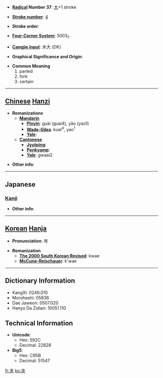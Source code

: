* '''[[Wiktionary:Chinese radical index| Radical]] Number 37''': [[Wiktionary:Chinese radical index 大|大]]+1 stroke

* '''[[Wiktionary:Chinese total strokes index|Stroke number]]''': [[Wiktionary:Chinese total strokes index 4|4]]

* '''Stroke order''': 

* '''[[Wiktionary:Chinese four corner index|Four-Corner System]]''': 5003<sub>7</sub>

* '''[[Wiktionary:Chinese Cangjie index|Cangjie input]]''': 木大 (DK)

* '''Graphical Significance and Origin''': 

* '''Common Meaning'''
*#parted
*# fork
*# certain


----

== [[Chinese]] [[Hanzi]] ==

* '''Romanizations'''
** '''[[Mandarin]]'''
*** '''[[Pinyin]]''': guài (guai4), yāo (yao1)
*** '''[[Wade-Giles]]''': kuai<sup>4</sup>, yao<sup>1</sup>
*** '''[[Yale]]''': 
** '''[[Cantonese]]'''
*** '''[[Jyutping]]''':
*** '''[[Penkyamp]]''': 
*** '''[[Yale]]''': gwaai2

* '''Other info''': 

----

==Japanese==
===[[Kanji]]===
{{kanji|on readings=[[けつ]] (ketsu), [[けち]] (kechi), [[かい]] (kai)
|kun readings=[[わける]] (wakeru), [[きめる]] (kimeru), [[ゆがけ]] (yugake)
}}

* '''Other info''':  

----

== [[Korean]] [[Hanja]] ==

* '''Pronunciation''': 쾌

* '''Romanization'''
** '''[[The 2000 South Korean Revised Romanization|The 2000 South Korean Revised]]''': kwae
** '''[[McCune-Reischauer]]''': k'wae

----

== Dictionary Information ==

* KangXi: 0249.010
* Morohashi: 05836
* Dae Jaweon: 0507.020
* Hanyu Da Zidian: 10051.110

== Technical Information ==

* '''Unicode''':
** Hex: 592C
** Decimal: 22828
* '''Big5''':
** Hex: C95B
** Decimal: 51547

[[fr:夬]]
[[ko:夬]]